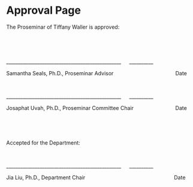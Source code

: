 # Approval Page {-}



The Proseminar of Tiffany Waller is approved:



<br>

<br>




________________________________________________     &emsp;               __________

Samantha Seals, Ph.D., Proseminar Advisor &emsp; &emsp; &emsp; &emsp; &emsp; &emsp; &emsp; &emsp; &emsp; Date  

<br>

________________________________________________     &emsp;               __________

Josaphat Uvah, Ph.D., Proseminar Committee Chair  &emsp; &emsp; &emsp;  &emsp; &emsp; &emsp;                       Date

<br>

<br>


Accepted for the Department:

<br>


________________________________________________     &emsp;               __________

Jia Liu, Ph.D., Department Chair  &emsp;  &emsp; &emsp; &emsp;  &emsp; &emsp; &emsp; &emsp; &emsp; &emsp;  &emsp; &emsp; &emsp;                                         Date




